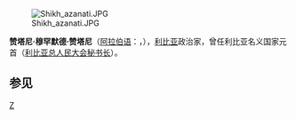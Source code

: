 [[File:Shikh_azanati.JPG|thumb]]

'''赞塔尼·穆罕默德·赞塔尼'''（[[阿拉伯语|阿拉伯语]]：'''{{rtl-lang|ar|الزناتى إمحمد الزناتي}}'''，{{bd|1937年|catIdx=Z}}），[[利比亚|利比亚]]政治家，曾任利比亚名义国家元首（[[利比亚总人民大会秘书长|利比亚总人民大会秘书长]]）。
==参见==
{{start box}}
{{succession box|阿卜杜勒·拉扎克·萨乌萨|米夫塔·穆罕默德·凯巴|[[利比亚总人民大会秘书长|利比亚总人民大会秘书长]]|1992年－2008年}}
{{end box}}
{{Africa-poli-bio-stub}}
{{利比亚国家元首}}
[[Category:利比亚总人民大会秘书长|Z]]